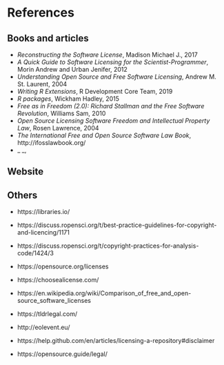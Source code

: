 # References {-}

## Books and articles {-}

+ _Reconstructing the Software License_, Madison Michael J., 2017
+ _A Quick Guide to Software Licensing for the Scientist-Programmer_, Morin Andrew and Urban Jenifer, 2012
+ _Understanding Open Source and Free Software Licensing_, Andrew M. St. Laurent, 2004
+ _Writing R Extensions_, R Development Core Team, 2019
+ _R packages_, Wickham Hadley, 2015
+ _Free as in Freedom (2.0): Richard Stallman and the Free Software Revolution_, Williams Sam, 2010
+ _Open Source Licensing Software Freedom and Intellectual Property Law_, Rosen Lawrence, 2004
+ _The International Free and Open Source Software Law Book_, http://ifosslawbook.org/
+ _ _, 

## Website {-}

## Others

+ https://libraries.io/ 

+ https://discuss.ropensci.org/t/best-practice-guidelines-for-copyright-and-licencing/1171 

+ https://discuss.ropensci.org/t/copyright-practices-for-analysis-code/1424/3

+ https://opensource.org/licenses

+ https://choosealicense.com/ 

+ https://en.wikipedia.org/wiki/Comparison_of_free_and_open-source_software_licenses

+ https://tldrlegal.com/

+ http://eolevent.eu/

+ https://help.github.com/en/articles/licensing-a-repository#disclaimer

+ https://opensource.guide/legal/